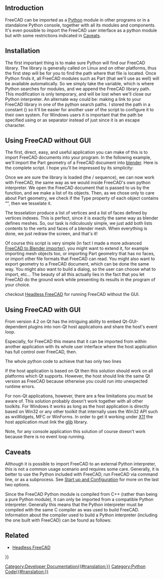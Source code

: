 <languages/>
<translate>

</translate>
{{TOCright}}
<translate>

== Introduction == <!--T:27-->

<!--T:1-->
FreeCAD can be imported as a [[Python|Python]] module in other programs or in a standalone Python console, together with all its modules and components. It's even possible to import the FreeCAD user interface as a python module but with some restrictions indicated in [[#Caveats|Caveats]].

== Installation == <!--T:31-->

<!--T:4-->
The first important thing is to make sure Python will find our FreeCAD library. The library is generally called {{incode|FreeCAD.so}} on Linux and {{incode|FreeCAD.pyd}} on other platforms, thus the first step will be for you to find the path where that file is located. Once Python finds it, all FreeCAD modules such as Part (that we'll use as well) will be available automatically. So we simply take the {{incode|sys.path}} variable, which is where Python searches for modules, and we append the FreeCAD library path. This modification is only temporary, and will be lost when we'll close our Python interpreter. An alternate way could be: making a link to your FreeCAD library in one of the python search paths. I stored the path in a constant ({{incode|FREECADPATH}}) so it'll be easier for another user of the script to configure it to their own system. For Windows users it is important that the path be specified using {{incode|\\}} or {{incode|/}} as separator instead of just {{incode|\}} since it is an escape character.

</translate>
{{Code|lang=python|code=
FREECADPATH = 'C:\\FreeCAD\\bin' # path to your FreeCAD.so or FreeCAD.pyd file
import sys
sys.path.append(FREECADPATH)
}}
<translate>

== Using FreeCAD without GUI == <!--T:2-->

<!--T:3-->
The first, direct, easy, and useful application you can make of this is to import FreeCAD documents into your program. In the following example, we'll import the Part geometry of a FreeCAD document into [http://www.blender.org blender]. Here is the complete script. I hope you'll be impressed by its simplicity:
</translate>
{{Code|lang=python|code=
<nowiki>
FREECADPATH = '/usr/lib/freecad-python3/lib/' # path to your FreeCAD.so or FreeCAD.pyd file,
# for Windows you must either use \\ or / in the path, using a single \ is problematic
# FREECADPATH = 'C:\\FreeCAD\\bin'
import Blender, sys
sys.path.append(FREECADPATH)
 
def import_fcstd(filename):
   try:
       import FreeCAD
   except ValueError:
       Blender.Draw.PupMenu('Error%t|FreeCAD library not found. Please check the FREECADPATH variable in the import script is correct')
   else:
       scene = Blender.Scene.GetCurrent()
       import Part
       doc = FreeCAD.open(filename)
       objects = doc.Objects
       for ob in objects:
           if ob.Type[:4] == 'Part':
               shape = ob.Shape
               if shape.Faces:
                   mesh = Blender.Mesh.New()
                   rawdata = shape.tessellate(1)
                   for v in rawdata[0]:
                       mesh.verts.append((v.x,v.y,v.z))
                   for f in rawdata[1]:
                       mesh.faces.append.append(f)
                   scene.objects.new(mesh,ob.Name)
       Blender.Redraw()

def main():
   Blender.Window.FileSelector(import_fcstd, 'IMPORT FCSTD', 
                        Blender.sys.makename(ext='.fcstd'))    
 
# This lets you import the script without running it
if __name__=='__main__':
   main()
</nowiki>
}}
<translate>

<!--T:5-->
Once we are sure the library is loaded (the {{incode|try}}/{{incode|except}} sequence), we can now work with FreeCAD, the same way as we would inside FreeCAD's own python interpreter. We open the FreeCAD document that is passed to us by the {{incode|main()}} function, and we make a list of its objects. Then, as we chose only to care about Part geometry, we check if the Type property of each object contains "{{incode|Part}}", then we tesselate it.

</translate>
{{Code|lang=python|code=
       import Part
       doc = FreeCAD.open(filename)
       objects = doc.Objects
       for ob in objects:
           if ob.Type[:4] == 'Part':
}}
<translate>

<!--T:6-->
The tesselation produce a list of vertices and a list of faces defined by vertices indexes. This is perfect, since it is exactly the same way as blender defines meshes. So, our task is ridiculously simple, we just add both lists contents to the verts and faces of a blender mesh. When everything is done, we just redraw the screen, and that's it!

</translate>
{{Code|lang=python|code=
           if ob.Type[:4] == 'Part':
               shape = ob.Shape
               if shape.Faces:
                   mesh = Blender.Mesh.New()
                   rawdata = shape.tessellate(1)
                   for v in rawdata[0]:
                       mesh.verts.append((v.x,v.y,v.z))
                   for f in rawdata[1]:
                       mesh.faces.append.append(f)
                   scene.objects.new(mesh,ob.Name)
       Blender.Redraw()
}}
<translate>

<!--T:7-->
Of course this script is very simple (in fact I made a more advanced [https://yorik.uncreated.net/archive/scripts/blender24/import_freecad.py FreeCAD to Blender importer]), you might want to extend it, for example importing mesh objects too, or importing Part geometry that has no faces, or import other file formats that FreeCAD can read. You might also want to export geometry to a FreeCAD document, which can be done the same way. You might also want to build a dialog, so the user can choose what to import, etc... The beauty of all this actually lies in the fact that you let FreeCAD do the ground work while presenting its results in the program of your choice.

<!--T:28-->
{{Emphasis|Note:}} checkout [[Headless_FreeCAD|Headless FreeCAD]] for running FreeCAD without the GUI.

== Using FreeCAD with GUI == <!--T:8-->

<!--T:9-->
From version 4.2 on Qt has the intriguing ability to embed Qt-GUI-dependent plugins into non-Qt host applications and share the host's event loop.

<!--T:10-->
Especially, for FreeCAD this means that it can be imported from within another application with its whole user interface where the host application has full control over FreeCAD, then.

<!--T:11-->
The whole python code to achieve that has only two lines

</translate>
{{Code|code=
import FreeCADGui 
FreeCADGui.showMainWindow()
}}
<translate>

<!--T:12-->
If the host application is based on Qt then this solution should work on all platforms which Qt supports. However, the host should link the same Qt version as FreeCAD because otherwise you could run into unexpected runtime errors. 

<!--T:13-->
For non-Qt applications, however, there are a few limitations you must be aware of. This solution probably doesn't work together with all other toolkits. For Windows it works as long as the host application is directly based on Win32 or any other toolkit that internally uses the Win32 API such as wxWidgets, MFC or WinForms. In order to get it working under [https://en.wikipedia.org/wiki/X_Window_System X11] the host application must link the [https://docs.gtk.org/glib/ glib] library.

<!--T:14-->
Note, for any console application this solution of course doesn't work because there is no event loop running.

== Caveats == <!--T:17-->

<!--T:18-->
Although it is possible to import FreeCAD to an external Python interpreter, this is not a common usage scenario and requires some care. Generally, it is better to use the Python included with FreeCAD, run FreeCAD via command line, or as a subprocess. See [[Start_up_and_Configuration|Start up and Configuration]] for more on the last two options.

<!--T:19-->
Since the FreeCAD Python module is compiled from C++ (rather than being a pure Python module), it can only be imported from a compatible Python interpreter. Generally this means that the Python interpreter must be compiled with the same C compiler as was used to build FreeCAD. Information about the compiler used to build a Python interpreter (including the one built with FreeCAD) can be found as follows:

</translate>
{{Code|code=
>>> import sys
>>> sys.version
'2.7.13 (default, Dec 17 2016, 23:03:43) \n[GCC 4.2.1 Compatible Apple LLVM 8.0.0 (clang-800.0.42.1)]'
}}
<translate>

== Related == <!--T:29-->

<!--T:30-->
* [[Headless_FreeCAD|Headless FreeCAD]]


</translate>
{{Powerdocnavi{{#translation:}}}}
[[Category:Developer Documentation{{#translation:}}]]
[[Category:Python Code{{#translation:}}]]